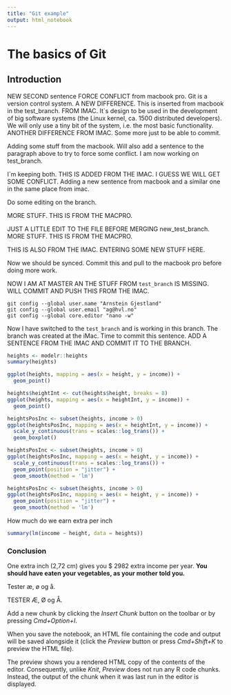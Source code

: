 ```yaml
---
title: "Git example"
output: html_notebook
---
```


# The basics of Git

## Introduction

NEW SECOND sentence FORCE CONFLICT from macbook pro. 
Git is a version control system. A NEW DIFFERENCE. 
This is inserted from macbook in the test_branch. FROM IMAC. 
It`s design to be used in the development of big software systems (the Linux kernel, ca. 1500 distributed developers). 
We will only use a tiny bit of the system, i.e. the most basic functionality. 
ANOTHER DIFFERENCE FROM IMAC. Some more just to be able to commit.

Adding some stuff from the macbook. Will also add a sentence to the paragraph above to try to force some conflict. I am now working on test_branch.

I`m keeping both.
THIS IS ADDED FROM THE IMAC. I GUESS WE WILL GET SOME CONFLICT.
Adding a new sentence from macbook and a similar one in the same place from imac.

Do some editing on the branch.

MORE STUFF. THIS IS FROM THE MACPRO. 

JUST A LITTLE EDIT TO THE FILE BEFORE MERGING new_test_branch.
MORE STUFF. THIS IS FROM THE MACPRO.

THIS IS ALSO FROM THE IMAC. ENTERING SOME NEW STUFF HERE.

Now we should be synced. Commit this and pull to the macbook pro before doing more work.

NOW I AM AT MASTER AN THE STUFF FROM `test_branch` IS MISSING. WILL COMMIT AND PUSH THIS FROM THE IMAC.

```
git config --global user.name "Arnstein Gjestland"
git config --global user.email "ag@hvl.no"
git config --global core.editor "nano -w"
```

Now I have switched to the `test_branch` and is working in this branch. The branch was created at the iMac. Time to commit this sentence. ADD A SENTENCE FROM THE IMAC AND COMMIT IT TO THE BRANCH.

```r
heights <- modelr::heights
summary(heights)
```

```r
ggplot(heights, mapping = aes(x = height, y = income)) +
  geom_point()
```

```r
heights$heightInt <- cut(heights$height, breaks = 8)
ggplot(heights, mapping = aes(x = heightInt, y = income)) +
  geom_point()
```

```r
heightsPosInc <- subset(heights, income > 0)
ggplot(heightsPosInc, mapping = aes(x = heightInt, y = income)) +
  scale_y_continuous(trans = scales::log_trans()) +
  geom_boxplot()
```

```r
heightsPosInc <- subset(heights, income > 0)
ggplot(heightsPosInc, mapping = aes(x = height, y = income)) +
  scale_y_continuous(trans = scales::log_trans()) +
  geom_point(position = "jitter") +
  geom_smooth(method = 'lm')
```

```r
heightsPosInc <- subset(heights, income > 0)
ggplot(heightsPosInc, mapping = aes(x = height, y = income)) +
  geom_point(position = "jitter") +
  geom_smooth(method = 'lm')
```

How much do we earn extra per inch

```r
summary(lm(income ~ height, data = heights))
```

### Conclusion

One extra inch (2,72 cm) gives you \$ 2982 extra income per year. **You should have eaten your vegetables, as your mother told you.**





Tester æ, ø og å.

TESTER Æ, Ø og Å.

Add a new chunk by clicking the *Insert Chunk* button on the toolbar or by pressing *Cmd+Option+I*.

When you save the notebook, an HTML file containing the code and output will be saved alongside it (click the *Preview* button or press *Cmd+Shift+K* to preview the HTML file). 

The preview shows you a rendered HTML copy of the contents of the editor. Consequently, unlike *Knit*, *Preview* does not run any R code chunks. Instead, the output of the chunk when it was last run in the editor is displayed.


